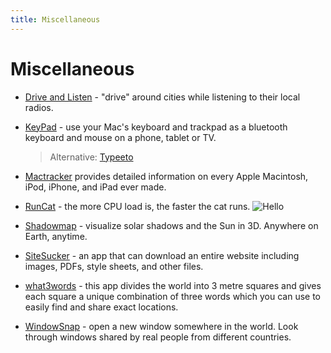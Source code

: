 ```yaml
---
title: Miscellaneous
---
```



# Miscellaneous

- [Drive and Listen](https://driveandlisten.app/) - "drive" around cities while listening to their local radios. <nobr className="v-align"><i className="ri-html5-line"></i></nobr>

- [KeyPad](https://apps.apple.com/in/app/keypad-bluetooth-keyboard/id1491684442) - use your Mac's keyboard and trackpad as a bluetooth keyboard and mouse on a phone, tablet or TV.
  > Alternative: [Typeeto](https://mac.eltima.com/bluetooth-keyboard.html)

- [Mactracker](http://mactracker.ca/) provides detailed information on every Apple Macintosh, iPod, iPhone, and iPad ever made. <nobr className="v-align"><i className="ri-apple-line"></i></nobr>

- [RunCat](https://kyome.io/runcat/index.html) - the more CPU load is, the faster the cat runs. <nobr className="v-align"><i className="ri-apple-line"></i></nobr>
  <Image src="/runcat.gif" alt="Hello" width={311} height={170} />

- [Shadowmap](https://app.shadowmap.org) - visualize solar shadows and the Sun in 3D. Anywhere on Earth, anytime. <nobr className="v-align"><i className="ri-html5-line"></i></nobr>

- [SiteSucker](https://ricks-apps.com/osx/sitesucker/index.html) - an app that can download an entire website including images, PDFs, style sheets, and other files. <nobr className="v-align"><i className="ri-apple-line"></i> <i className="ri-money-dollar-circle-line"></i></nobr>

- [what3words](https://what3words.com/) - this app divides the world into 3 metre squares and gives each square a unique combination of three words which you can use to easily find and share exact locations. <nobr className="v-align"><i className="ri-html5-line"></i> <i className="ri-apple-line"></i> <i className="ri-android-line"></i></nobr>

- [WindowSnap](https://www.window-swap.com/Window) - open a new window somewhere in the world. Look through windows shared by real people from different countries.
